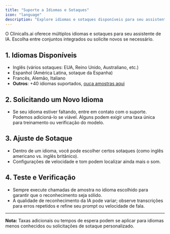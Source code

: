 ```yaml
---
title: "Suporte a Idiomas e Sotaques"
icon: "language"
description: "Explore idiomas e sotaques disponíveis para seu assistente de IA e aprenda como solicitar novos"
---
```


O Clinicalls.ai oferece múltiplos idiomas e sotaques para seu assistente de IA. Escolha entre conjuntos integrados ou solicite novos se necessário.

## 1. Idiomas Disponíveis

- Inglês (vários sotaques: EUA, Reino Unido, Australiano, etc.)
- Espanhol (América Latina, sotaque da Espanha)
- Francês, Alemão, Italiano
- **Outros**: \+40 idiomas suportados, [ouça amostras aqui](https://autocalls.ai/#languages-available)

## 2. Solicitando um Novo Idioma

- Se seu idioma estiver faltando, entre em contato com o suporte. Podemos adicioná-lo se viável. Alguns podem exigir uma taxa única para treinamento ou verificação do modelo.

## 3. Ajuste de Sotaque

- Dentro de um idioma, você pode escolher certos sotaques (como inglês americano vs. inglês britânico).
- Configurações de velocidade e tom podem localizar ainda mais o som.

## 4. Teste e Verificação

- Sempre execute chamadas de amostra no idioma escolhido para garantir que o reconhecimento seja sólido.
- A qualidade de reconhecimento da IA pode variar; observe transcrições para erros repetidos e refine seu prompt ou velocidade de fala.

---

**Nota:** Taxas adicionais ou tempos de espera podem se aplicar para idiomas menos conhecidos ou solicitações de sotaque personalizado.